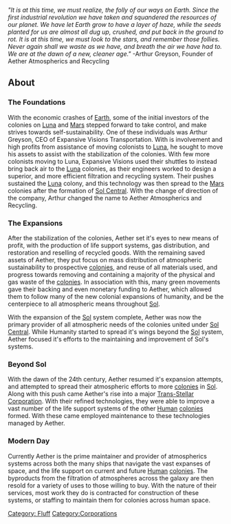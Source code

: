 {{BayPage}}
{{toc_right}}''"It is at this time, we must realize, the folly of our ways on Earth. Since the first industrial revolution we have taken and squandered the resources of our planet. We have let Earth grow to have a layer of haze, while the seeds planted for us are almost all dug up, crushed, and put back in the ground to rot. It is at this time, we must look to the stars, and remember those follies. Never again shall we waste as we have, and breath the air we have had to. We are at the dawn of a new, cleaner age."''
-Arthur Greyson, Founder of Aether Atmospherics and Recycling

==About==

===The Foundations===

With the economic crashes of [[Earth]], some of the initial investors of the colonies on [[Luna]] and [[Mars]] stepped forward to take control, and make strives towards self-sustainability. One of these individuals was Arthur Greyson, CEO of Expansive Visions Transportation. With is involvement and high profits from assistance of moving colonists to [[Luna]], he sought to move his assets to assist with the stabilization of the colonies. With few more colonists moving to Luna, Expansive Visions used their shuttles to instead bring back air to the [[Luna]] colonies, as their engineers worked to design a superior, and more efficient filtration and recycling system. Their pushes sustained the [[Luna]] colony, and this technology was then spread to the [[Mars]] colonies after the formation of [[Sol Central]]. With the change of direction of the company, Arthur changed the name to Aether Atmospherics and Recycling.

===The Expansions===

After the stabilization of the colonies, Aether set it's eyes to new means of profit, with the production of life support systems, gas distribution, and restoration and reselling of recycled goods. With the remaining saved assets of Aether, they put focus on mass distribution of atmospheric sustainability to prospective [[colonies]], and reuse of all materials used, and progress towards removing and containing a majority of the physical and gas waste of the [[colonies]]. In association with this, many green movements gave their backing and even monetary funding to Aether, which allowed them to follow many of the new colonial expansions of humanity, and be the centerpiece to all atmospheric means throughout [[Sol]].

With the expansion of the [[Sol]] system complete, Aether was now the primary provider of all atmospheric needs of the colonies united under [[Sol Central]]. While Humanity started to spread it's wings beyond the [[Sol]] system, Aether focused it's efforts to the maintaining and improvement of Sol's systems.

===Beyond Sol===

With the dawn of the 24th century, Aether resumed it's expansion attempts, and attempted to spread their atmospheric efforts to more [[colonies]] in [[Sol]]. Along with this push came Aether's rise into a major [[Trans-Stellar Corporations|Trans-Stellar Corporation]]. With their refined technologies, they were able to improve a vast number of the life support systems of the other [[Human]] [[colonies]] formed. With these came employed maintenance to these technologies managed by Aether.

===Modern Day===

Currently Aether is the prime maintainer and provider of atmospherics systems across both the many ships that navigate the vast expanses of space, and the life support on current and future [[Human]] [[colonies]]. The byproducts from the filtration of atmospheres across the galaxy are then resold for a variety of uses to those willing to buy. With the nature of their services, most work they do is contracted for construction of these systems, or staffing to maintain them for colonies across human space.

[[Category: Fluff]]
[[Category:Corporations]]
